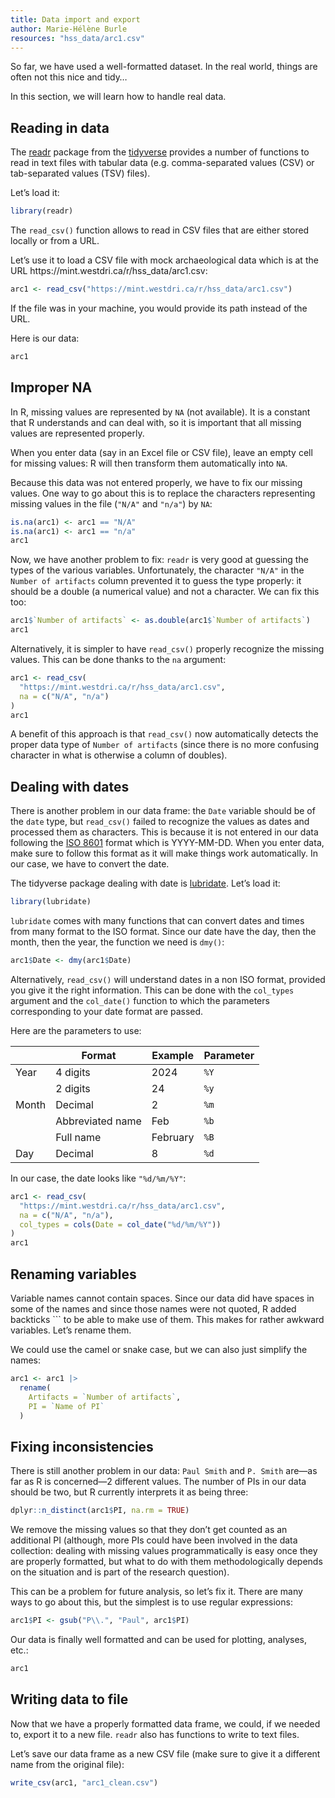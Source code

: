 ```yaml
---
title: Data import and export
author: Marie-Hélène Burle
resources: "hss_data/arc1.csv"
---
```


:::{.def}

So far, we have used a well-formatted dataset. In the real world, things are often not this nice and tidy...

In this section, we will learn how to handle real data.

:::

## Reading in data

The [readr](https://readr.tidyverse.org/) package from the [tidyverse](https://www.tidyverse.org/) provides a number of functions to read in text files with tabular data (e.g. comma-separated values (CSV) or tab-separated values (TSV) files).

Let's load it:

```r
library(readr)
```

The `read_csv()` function allows to read in CSV files that are either stored locally or from a URL.

Let's use it to load a CSV file with mock archaeological data which is at the URL https://mint.westdri.ca/r/hss_data/arc1.csv:

```r
arc1 <- read_csv("https://mint.westdri.ca/r/hss_data/arc1.csv")
```

:::{.note}

If the file was in your machine, you would provide its path instead of the URL.

:::

Here is our data:

```r
arc1
```

## Improper NA

In R, missing values are represented by `NA` (not available). It is a constant that R understands and can deal with, so it is important that all missing values are represented properly.

When you enter data (say in an Excel file or CSV file), leave an empty cell for missing values: R will then transform them automatically into `NA`.

Because this data was not entered properly, we have to fix our missing values. One way to go about this is to replace the characters representing missing values in the file (`"N/A"` and `"n/a"`) by `NA`:

```r
is.na(arc1) <- arc1 == "N/A"
is.na(arc1) <- arc1 == "n/a"
arc1
```

Now, we have another problem to fix: `readr` is very good at guessing the types of the various variables. Unfortunately, the character `"N/A"` in the `Number of artifacts` column prevented it to guess the type properly: it should be a double (a numerical value) and not a character. We can fix this too:

```r
arc1$`Number of artifacts` <- as.double(arc1$`Number of artifacts`)
arc1
```

Alternatively, it is simpler to have `read_csv()` properly recognize the missing values. This can be done thanks to the `na` argument:

```r
arc1 <- read_csv(
  "https://mint.westdri.ca/r/hss_data/arc1.csv",
  na = c("N/A", "n/a")
)
arc1
```

A benefit of this approach is that `read_csv()` now automatically detects the proper data type of `Number of artifacts` (since there is no more confusing character in what is otherwise a column of doubles).

## Dealing with dates

There is another problem in our data frame: the `Date` variable should be of the `date` type, but `read_csv()` failed to recognize the values as dates and processed them as characters. This is because it is not entered in our data following the [ISO 8601](https://en.wikipedia.org/wiki/ISO_8601) format which is YYYY-MM-DD. When you enter data, make sure to follow this format as it will make things work automatically. In our case, we have to convert the date.

The tidyverse package dealing with date is [lubridate](https://lubridate.tidyverse.org/). Let's load it:

```r
library(lubridate)
```

`lubridate` comes with many functions that can convert dates and times from many format to the ISO format. Since our date have the day, then the month, then the year, the function we need is `dmy()`:

```r
arc1$Date <- dmy(arc1$Date)
```

Alternatively, `read_csv()` will understand dates in a non ISO format, provided you give it the right information. This can be done with the `col_types` argument and the `col_date()` function to which the parameters corresponding to your date format are passed.

Here are the parameters to use:

|       | Format           | Example  | Parameter |
|-------|------------------|----------|-----------|
| Year  | 4 digits         | 2024     | `%Y`      |
|       | 2 digits         | 24       | `%y`      |
| Month | Decimal          | 2        | `%m`      |
|       | Abbreviated name | Feb      | `%b`      |
|       | Full name        | February | `%B`      |
| Day   | Decimal          | 8        | `%d`      |

In our case, the date looks like `"%d/%m/%Y"`:

```r
arc1 <- read_csv(
  "https://mint.westdri.ca/r/hss_data/arc1.csv",
  na = c("N/A", "n/a"),
  col_types = cols(Date = col_date("%d/%m/%Y"))
)
arc1
```

## Renaming variables

Variable names cannot contain spaces. Since our data did have spaces in some of the names and since those names were not quoted, R added backticks ``` to be able to make use of them. This makes for rather awkward variables. Let's rename them.

We could use the camel or snake case, but we can also just simplify the names:

```r
arc1 <- arc1 |>
  rename(
    Artifacts = `Number of artifacts`,
    PI = `Name of PI`
  )
```

## Fixing inconsistencies

There is still another problem in our data: `Paul Smith` and `P. Smith` are—as far as R is concerned—2 different values. The number of PIs in our data should be two, but R currently interprets it as being three:

```r
dplyr::n_distinct(arc1$PI, na.rm = TRUE)
```

:::{.note}

We remove the missing values so that they don't get counted as an additional PI (although, more PIs could have been involved in the data collection: dealing with missing values programmatically is easy once they are properly formatted, but what to do with them methodologically depends on the situation and is part of the research question).

:::

This can be a problem for future analysis, so let's fix it. There are many ways to go about this, but the simplest is to use regular expressions:

```r
arc1$PI <- gsub("P\\.", "Paul", arc1$PI)
```

Our data is finally well formatted and can be used for plotting, analyses, etc.:

```r
arc1
```

## Writing data to file

Now that we have a properly formatted data frame, we could, if we needed to, export it to a new file. `readr` also has functions to write to text files.

Let's save our data frame as a new CSV file (make sure to give it a different name from the original file):

```.r
write_csv(arc1, "arc1_clean.csv")
```

<!-- ```{r} -->
<!-- library(readr) -->

<!-- crew <- read_csv("http://www.whalingmuseum.org/online_exhibits/crewlist/crewlist.csv") -->

<!-- crew -->
<!-- str(crew) -->
<!-- ``` -->
